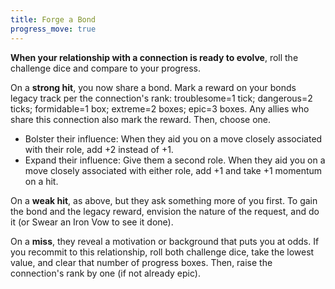 ```yaml
---
title: Forge a Bond
progress_move: true
---
```


**When your relationship with a connection is ready to evolve**, roll the challenge dice and compare to your progress.

On a **strong hit**, you now share a bond. Mark a reward on your bonds legacy track per the connection's rank: troublesome=1 tick; dangerous=2 ticks; formidable=1 box; extreme=2 boxes; epic=3 boxes. Any allies who share this connection also mark the reward. Then, choose one.

- Bolster their influence: When they aid you on a move closely associated with their role, add +2 instead of +1.
- Expand their influence: Give them a second role. When they aid you on a move closely associated with either role, add +1 and take +1 momentum on a hit.

On a **weak hit**, as above, but they ask something more of you first. To gain the bond and the legacy reward, envision the nature of the request, and do it (or <RouterLink to='/moves/quest/swear_an_iron_vow'>Swear an Iron Vow</RouterLink> to see it done).

On a **miss**, they reveal a motivation or background that puts you at odds. If you recommit to this relationship, roll both challenge dice, take the lowest value, and clear that number of progress boxes. Then, raise the connection's rank by one (if not already epic).
